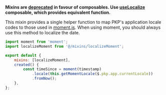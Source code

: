 
<Meta title="Mixins/localizeMoment" />

**Mixins are [deprecated](../?path=/docs/guide-technical-roadmap--docs#vue3-composition-api-35) in favour of composables. Use [useLocalize](../?path=/docs/composables-useLocalize--docs#getmomentlocale) composable, which provides equivalent function.**

This mixin provides a single helper function to map PKP's application locale codes to those used in [moment.js](https://momentjs.com/). When using moment, you should always use this method to localize the date.

```js
import moment from 'moment';
import localizeMoment from '@/mixins/localizeMoment';

export default {
	mixins: [localizeMoment],
	created() {
		const timeSince = moment(timestamp)
			.locale(this.getMomentLocale($.pkp.app.currentLocale))
			.fromNow();
	},
};
```
